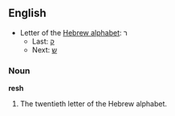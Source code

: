 ==English==

* Letter of the [[Wikipedia:Hebrew alphabet|Hebrew alphabet]]: &#1512;
** Last: [[Qoph|&#1511;]]
** Next: [[Shin|&#1513;]]

===Noun===

'''resh'''

# The twentieth letter of the Hebrew alphabet.